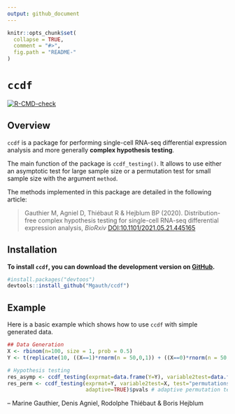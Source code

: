 ```yaml
---
output: github_document
---
```


<!-- README.md is generated from README.Rmd. Please edit that file -->

```r
knitr::opts_chunk$set(
  collapse = TRUE,
  comment = "#>",
  fig.path = "README-"
)
```

# `ccdf`

[![R-CMD-check](https://github.com/Mgauth/ccdf/workflows/R-CMD-check/badge.svg)](https://github.com/Mgauth/ccdf/actions)

## Overview

`ccdf` is a package for performing single-cell RNA-seq differential expression analysis and more generally **complex hypothesis testing**. 

The main function of the package is `ccdf_testing()`. It  allows to use either an asymptotic test for large sample size or a permutation test for small sample size with the argument `method`.

The methods implemented in this package are detailed in the following article:

> Gauthier M, Agniel D, Thiébaut R & Hejblum BP (2020). Distribution-free complex hypothesis testing for single-cell RNA-seq differential expression analysis, *BioRxiv*  [DOI:10.1101/2021.05.21.445165]( https://doi.org/10.1101/2021.05.21.445165)



## Installation

**To install `ccdf`, you can download the development version on [GitHub](https://github.com/Mgauth/ccdf).**
```r
#install.packages("devtoos")
devtools::install_github("Mgauth/ccdf")
```


## Example

Here is a basic example which shows how to use `ccdf` with simple generated data.

```r
## Data Generation
X <- rbinom(n=100, size = 1, prob = 0.5)
Y <- t(replicate(10, ((X==1)*rnorm(n = 50,0,1)) + ((X==0)*rnorm(n = 50,0.5,1))))
```

```r
# Hypothesis testing
res_asymp <- ccdf_testing(exprmat=data.frame(Y=Y), variable2test=data.frame(X=as.factor(X)), test="asymptotic")$pvals # asymptotic test
res_perm <- ccdf_testing(exprmat=Y, variable2test=X, test="permutations",
                         adaptive=TRUE)$pvals # adaptive permutation test
```


 -- Marine Gauthier, Denis Agniel, Rodolphe Thiébaut & Boris Hejblum
